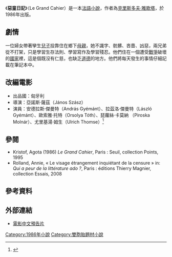 {{infobox Book | <!-- See Wikipedia:WikiProject_Novels or Wikipedia:WikiProject_Books -->
| name          = 惡童日記
| image         = 
| image_caption = 
| title_orig    = Le Grand Cahier
| translator    = 簡伊玲
| author        = [[克里斯多夫·雅歌塔|克里斯多夫·雅歌塔]]
| cover_artist  = 
| country       = [[法國|法國]]
| language      = [[法語|法語]]
| series        = 
| genre         = [[小說|小說]]
| publisher     = Seuil（法文原版）、小知堂（台灣中文版）
| release_date  = 1986年（法文原版）、2014年3月11日（電影書封版）
| media_type    = 印刷（精裝本和平裝本）
| pages         = 
| isbn          = 9789574505982（台灣中文版）
| preceded_by   = 
| followed_by   = 
}}

《'''惡童日記'''》（Le Grand Cahier）是一本[[法語|法語]][[小說|小說]]，作者為[[克里斯多夫·雅歌塔|克里斯多夫·雅歌塔]]，於1986年出版。

== 劇情 ==
一位婦女帶著孿生[[兒子|兒子]]投靠住在鄉下[[母親|母親]]，她不識字、骯髒、吝嗇、凶惡，兩兄弟從不打架，只是學習生存法則、學習寫作及學習殘忍。他們住在一個遭受[[戰爭|戰爭]]破壞的[[國家|國家]]裡，這是個既沒有仁慈，也缺乏[[道德|道德]]的地方。他們將每天發生的事情仔細記載在筆記本中。

== 改編電影 ==
{{main|惡童日記 (電影)}}

* 出品國：匈牙利
* 導演：亞諾斯‧薩茲（János Szász）
* 演員：安德拉斯‧傑曼特（András Gyémánt）、拉茲洛‧傑曼特（László Gyémánt）、歐索雅‧托特（Orsolya Tóth）、琵蘿絲‧卡莫納 （Piroska Molnár）、尤里基湯‧姆生（Ulrich Thomse）<ref>{{Cite web |url=http://ent.msn.com.tw/comingsoon/story.aspx?id=13896 |title=存档副本 |accessdate=2014-03-29 |archive-date=2014-03-29 |archive-url=https://web.archive.org/web/20140329100147/http://ent.msn.com.tw/comingsoon/story.aspx?id=13896 |dead-url=no }}</ref>

== 參閱 ==
* Kristof, Agota (1986) ''Le Grand Cahier'', Paris : Seuil, collection Points, 1995
* Rolland, Annie, « Le visage étrangement inquiétant de la censure » in: ''Qui a peur de la littérature ado ?'', Paris : éditions Thierry Magnier, collection Essais, 2008

== 參考資料 == 
{{Reflist}}

== 外部連結 ==
*[http://www.youtube.com/watch?v=Zt2mAWTglX4 電影中文預告片]

{{DEFAULTSORT:Grand cahier, Le}}

[[Category:1986年小說|Category:1986年小說]]
[[Category:雙胞胎題材小說|Category:雙胞胎題材小說]]